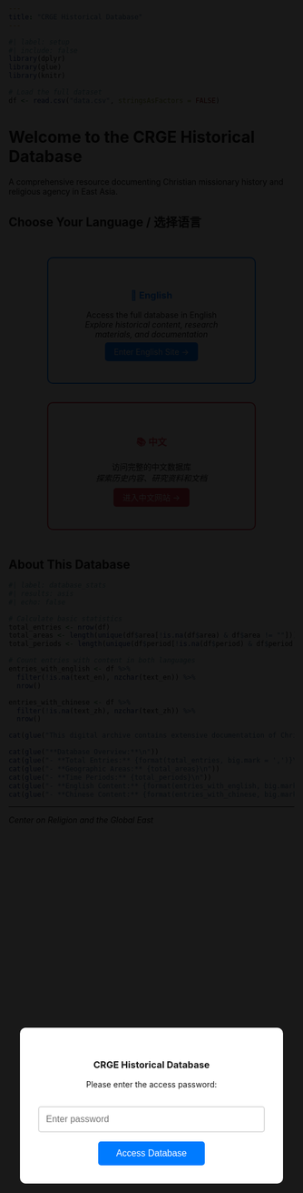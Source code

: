---
title: "CRGE Historical Database"
---

```{=html}
<style>
#password-overlay {
  position: fixed;
  top: 0;
  left: 0;
  width: 100%;
  height: 100%;
  background-color: rgba(0, 0, 0, 0.9);
  z-index: 9999;
  display: flex;
  justify-content: center;
  align-items: center;
}
#password-form {
  background: white;
  padding: 2rem;
  border-radius: 10px;
  text-align: center;
  max-width: 400px;
  width: 90%;
}
#password-input {
  width: 100%;
  padding: 0.75rem;
  margin: 1rem 0;
  border: 2px solid #ddd;
  border-radius: 5px;
  font-size: 1rem;
}
#password-submit {
  background-color: #007bff;
  color: white;
  padding: 0.75rem 2rem;
  border: none;
  border-radius: 5px;
  cursor: pointer;
  font-size: 1rem;
}
#password-submit:hover {
  background-color: #0056b3;
}
.error-message {
  color: #dc3545;
  margin-top: 0.5rem;
}
</style>

<script>
function checkPassword() {
  const password = document.getElementById('password-input').value;
  const correctPassword = 'crge2024';
  
  if (password === correctPassword) {
    document.getElementById('password-overlay').style.display = 'none';
    localStorage.setItem('crge-authenticated', 'true');
  } else {
    document.getElementById('error-msg').style.display = 'block';
  }
}

document.addEventListener('DOMContentLoaded', function() {
  if (localStorage.getItem('crge-authenticated') !== 'true') {
    document.getElementById('password-overlay').style.display = 'flex';
  } else {
    document.getElementById('password-overlay').style.display = 'none';
  }
  
  document.getElementById('password-input').addEventListener('keypress', function(e) {
    if (e.key === 'Enter') {
      checkPassword();
    }
  });
});
</script>

<div id="password-overlay">
  <div id="password-form">
    <h3>CRGE Historical Database</h3>
    <p>Please enter the access password:</p>
    <input type="password" id="password-input" placeholder="Enter password">
    <br>
    <button id="password-submit" onclick="checkPassword()">Access Database</button>
    <div id="error-msg" class="error-message" style="display: none;">
      Incorrect password. Please try again.
    </div>
  </div>
</div>
```

```{r}
#| label: setup
#| include: false
library(dplyr)
library(glue)
library(knitr)

# Load the full dataset
df <- read.csv("data.csv", stringsAsFactors = FALSE)
```

# Welcome to the CRGE Historical Database

A comprehensive resource documenting Christian missionary history and religious agency in East Asia.

## Choose Your Language / 选择语言

<div style="text-align: center; margin: 2rem 0;">

<div style="display: inline-block; margin: 1rem; padding: 2rem; border: 2px solid #007bff; border-radius: 10px; width: 300px;">
<h3><a href="en/index.html" style="text-decoration: none; color: #007bff;">📖 English</a></h3>
<p>Access the full database in English<br/>
<em>Explore historical content, research materials, and documentation</em></p>
<a href="en/index.html" class="btn btn-primary" style="background-color: #007bff; color: white; padding: 0.5rem 1rem; text-decoration: none; border-radius: 5px;">Enter English Site →</a>
</div>

<div style="display: inline-block; margin: 1rem; padding: 2rem; border: 2px solid #dc3545; border-radius: 10px; width: 300px;">
<h3><a href="zh/index.html" style="text-decoration: none; color: #dc3545;">📚 中文</a></h3>
<p>访问完整的中文数据库<br/>
<em>探索历史内容、研究资料和文档</em></p>
<a href="zh/index.html" class="btn btn-danger" style="background-color: #dc3545; color: white; padding: 0.5rem 1rem; text-decoration: none; border-radius: 5px;">进入中文网站 →</a>
</div>

</div>

## About This Database

```{r}
#| label: database_stats
#| results: asis
#| echo: false

# Calculate basic statistics
total_entries <- nrow(df)
total_areas <- length(unique(df$area[!is.na(df$area) & df$area != ""]))
total_periods <- length(unique(df$period[!is.na(df$period) & df$period != ""]))

# Count entries with content in both languages
entries_with_english <- df %>%
  filter(!is.na(text_en), nzchar(text_en)) %>%
  nrow()

entries_with_chinese <- df %>%
  filter(!is.na(text_zh), nzchar(text_zh)) %>%
  nrow()

cat(glue("This digital archive contains extensive documentation of Christian missionary activities, religious movements, and cultural interactions across East Asian regions including China, Korea, Japan, Taiwan, Hong Kong, and Manchuria.\n\n"))

cat(glue("**Database Overview:**\n"))
cat(glue("- **Total Entries:** {format(total_entries, big.mark = ',')}\n"))
cat(glue("- **Geographic Areas:** {total_areas}\n"))
cat(glue("- **Time Periods:** {total_periods}\n"))
cat(glue("- **English Content:** {format(entries_with_english, big.mark = ',')} entries\n"))
cat(glue("- **Chinese Content:** {format(entries_with_chinese, big.mark = ',')} entries\n\n"))
```

---

*Center on Religion and the Global East*
